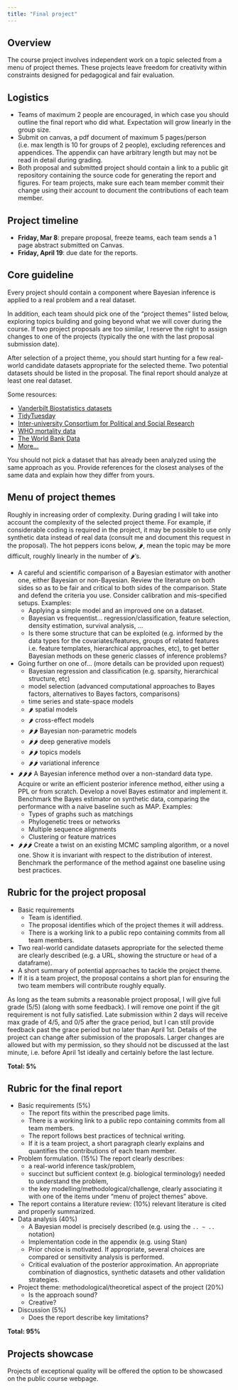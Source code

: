 ```yaml
---
title: "Final project"
---
```



## Overview

The course project involves independent work on a topic selected from a menu of project themes. These projects leave freedom for creativity within constraints designed for pedagogical and fair evaluation.

## Logistics

-   Teams of maximum 2 people are encouraged, in which case you should outline the final report who did what. Expectation will grow linearly in the group size.
-   Submit on canvas, a pdf document of maximum 5 pages/person (i.e. max length is 10 for groups of 2 people), excluding references and appendices. The appendix can have arbitrary length but may not be read in detail during grading. 
-   Both proposal and submitted project should contain a link to a public git repository containing the source code for generating the report and figures. For team projects, make sure each team member commit their change using their account to document the contributions of each team member.

## Project timeline

-   **Friday, Mar 8**: prepare proposal, freeze teams, each team sends a 1 page abstract submitted on Canvas.
-   **Friday, April 19**: due date for the reports.

## Core guideline

Every project should contain a component where Bayesian inference is applied to a real problem and a real dataset.

In addition, each team should pick one of the "project themes" listed below, exploring topics building and going beyond what we will cover during the course. If two project proposals are too similar, I reserve the right to assign changes to one of the projects (typically the one with the last proposal submission date).

After selection of a project theme, you should start hunting for a few real-world candidate datasets appropriate for the selected theme. Two potential datasets should be listed in the proposal. The final report should analyze at least one real dataset.

Some resources:

-   [Vanderbilt Biostatistics datasets](https://hbiostat.org/data/)
-   [TidyTuesday](https://github.com/rfordatascience/tidytuesday)
-   [Inter-university Consortium for Political and Social Research](https://www.icpsr.umich.edu/web/pages/ICPSR/index.html)
-   [WHO mortality data](https://platform.who.int/mortality/themes/theme-details/topics/indicator-groups/indicator-group-details/MDB/road-traffic-accidents)
-   [The World Bank Data](https://data.worldbank.org/)
-   [More...](https://github.com/awesomedata/awesome-public-datasets)

You should not pick a dataset that has already been analyzed using the same approach as you. Provide references for the closest analyses of the same data and explain how they differ from yours.

## Menu of project themes

Roughly in increasing order of complexity. During grading I will take into account the complexity of the selected project theme. For example, if considerable coding is required in the project, it may be possible to use only synthetic data instead of real data (consult me and document this request in the proposal). The hot peppers icons below, 🌶, mean the topic may be more difficult, roughly linearly in the number of 🌶's. 

-   A careful and scientific comparison of a Bayesian estimator with another one, either Bayesian or non-Bayesian. Review the literature on both sides so as to be fair and critical to both sides of the comparison. State and defend the criteria you use. Consider calibration and mis-specified setups. Examples:
    -   Applying a simple model and an improved one on a dataset.
    -   Bayesian vs frequentist... regression/classification, feature selection, density estimation, survival analysis, ...
    -   Is there some structure that can be exploited (e.g. informed by the data types for the covariates/features, groups of related features i.e. feature templates, hierarchical approaches, etc), to get better Bayesian methods on these generic classes of inference problems?
-   Going further on one of... (more details can be provided upon request)
    -   Bayesian regression and classification (e.g. sparsity, hierarchical structure, etc)
    -   model selection (advanced computational approaches to Bayes factors, alternatives to Bayes factors, comparisons)
    -   time series and state-space models
    -   🌶 spatial models
    -   🌶 cross-effect models
    -   🌶🌶 Bayesian non-parametric models
    -   🌶🌶 deep generative models
    -   🌶🌶 topics models
    -   🌶🌶 variational inference
-   🌶🌶🌶️ A Bayesian inference method over a non-standard data type. Acquire or write an efficient posterior inference method, either using a PPL or from scratch. Develop a novel Bayes estimator and implement it. Benchmark the Bayes estimator on synthetic data, comparing the performance with a naive baseline such as MAP. Examples:
    -   Types of graphs such as matchings
    -   Phylogenetic trees or networks
    -   Multiple sequence alignments
    -   Clustering or feature matrices
-   🌶🌶🌶 Create a twist on an existing MCMC sampling algorithm, or a novel one. Show it is invariant with respect to the distribution of interest. Benchmark the performance of the method against one baseline using best practices.

## Rubric for the project proposal

-   Basic requirements
    -   Team is identified.
    -   The proposal identifies which of the project themes it will address.
    -   There is a working link to a public repo containing commits from all team members. 
-   Two real-world candidate datasets appropriate for the selected theme are clearly described (e.g. a URL, showing the structure or `head` of a dataframe).
-   A short summary of potential approaches to tackle the project theme.
-   If it is a team project, the proposal contains a short plan for ensuring the two team members will contribute roughly equally.

As long as the team submits a reasonable project proposal, I will give full grade (5/5) (along with some feedback). I will remove one point if the git requirement is not fully satisfied. Late submission within 2 days will receive max grade of 4/5, and 0/5 after the grace period, but I can still provide feedback past the grace period but no later than April 1st. Details of the project can change after submission of the proposals. Larger changes are allowed but with my permission, so they should not be discussed at the last minute, i.e. before April 1st ideally and certainly before the last lecture.

**Total: 5%**

## Rubric for the final report

-   Basic requirements (5%)
    -   The report fits within the prescribed page limits.
    -   There is a working link to a public repo containing commits from all team members. 
    -   The report follows best practices of technical writing.
    -   If it is a team project, a short paragraph clearly explains and quantifies the contributions of each team member.
-   Problem formulation. (15%) The report clearly describes:
    -   a real-world inference task/problem,
    -   succinct but sufficient context (e.g. biological terminology) needed to understand the problem,
    -   the key modelling/methodological/challenge, clearly associating it with one of the items under "menu of project themes" above.
-   The report contains a literature review: (10%) relevant literature is cited and properly summarized.
-   Data analysis (40%)
    -   A Bayesian model is precisely described (e.g. using the `.. ~ ..` notation)
    -   Implementation code in the appendix (e.g. using Stan)
    -   Prior choice is motivated. If appropriate, several choices are compared or sensitivity analysis is performed.
    -   Critical evaluation of the posterior approximation. An appropriate combination of diagnostics, synthetic datasets and other validation strategies.
-   Project theme: methodological/theoretical aspect of the project (20%)
    -   Is the approach sound?
    -   Creative?
-   Discussion (5%)
    -   Does the report describe key limitations?

**Total: 95%**


## Projects showcase 

Projects of exceptional quality will be offered the option to be showcased on the public course webpage. 
